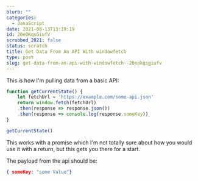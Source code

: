 ```yaml
---
blurb: ""
categories:
  - JavaScript
date: 2021-08-13T13:19:19
id: 20eOKqsGiufV
scrubbed_2021: false
status: scratch
title: Get Data From An API With windowfetch
type: post
slug: get-data-from-an-api-with-windowfetch--20eokqsgiufv
---
```


This is how I'm pulling data from a basic API:

```javascript
function getCurrentState() {
    let fetchUrl = 'https://example.com/some-api.json'
    return window.fetch(fetchUrl)
    .then(response => response.json())
    .then(response => console.log(response.someKey))
}

getCurrentState()
```

This works with a promise which I'm not totally sure about how you would use it with a return, but this gets you there for a start. 

The payload from the api should be:

```json
{ someKey: "some Value"}
```